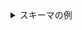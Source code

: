 <details>
  <summary>
    スキーマの例
  </summary>
  <div>

```json
{
  "classes": [
    {
      "class": "Category",
      "description": "A Jeopardy! category",
      ...
      "properties": [
        {
          "dataType": [
            "text"
          ],
          "description": "The title of the category",
          "name": "title",
          "tokenization": "word"
        }
      ],
      ...
      "vectorizer": "text2vec-openai"
    },
    {
      "class": "Question",
      ...
      "properties": [
        {
          "dataType": [
            "text"
          ],
          "description": "Question asked to the contestant",
          ...
          "name": "question",
          "tokenization": "word"
        },
        {
          "dataType": [
            "text"
          ],
          "description": "Answer provided by the contestant",
          ...
          "name": "answer",
          "tokenization": "word"
        },
        {
          "dataType": [
            "int"
          ],
          "description": "Points that the question was worth",
          ...
          "name": "points"
        },
        {
          "dataType": [
            "text"
          ],
          "description": "Jeopardy round",
          ...
          "name": "round"
        },
        {
          "dataType": [
            "Category"
          ],
          "description": "The category of the question",
          ...
          "name": "hasCategory"
        }
        ...
      ],
      ...
      "vectorizer": "text2vec-openai"
    }
  ]
}
```

  </div>
</details>